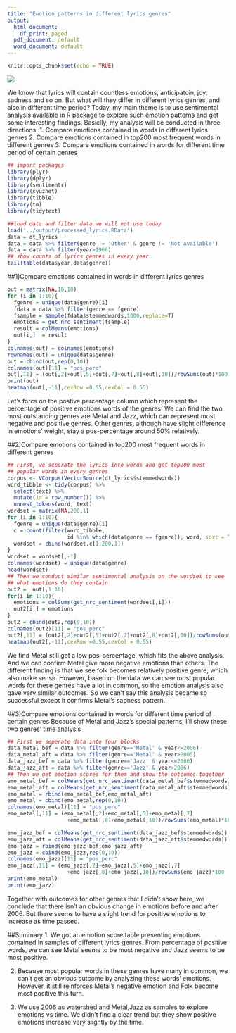 ---
title: "Emotion patterns in different lyrics genres"
output:
  html_document:
    df_print: paged
  pdf_document: default
  word_document: default
---

```{r setup, include=FALSE}
knitr::opts_chunk$set(echo = TRUE)
```

![](D:/g/C\5243\fall2019-proj1--feichigu-master\figs/emotion.png)

\newline
\newline
\newline

We know that lyrics will contain countless emotions, anticipatoin, joy, sadness and so on. But what will they differ in different lyrics genres, and also in different time period? Today, my main theme is to use sentimental analysis available in R package to explore such emotion patterns and get some interesting findings. 
Basiclly, my analysis will be conducted in three directions:
1. Compare emotions contained in words in different lyrics genres
2. Compare emotions contained in top200 most frequent words in different genres
3. Compare emotions contained in words for different time period of certain genres

```{r,warning=FALSE,message=FALSE}
## import packages
library(plyr)
library(dplyr)
library(sentimentr)
library(syuzhet)
library(tibble)
library(tm)
library(tidytext)

##load data and filter data we will not use today
load('../output/processed_lyrics.RData') 
data = dt_lyrics
data = data %>% filter(genre != 'Other' & genre != 'Not Available')
data = data %>% filter(year>1968)
## show counts of lyrics genres in every year
tail(table(data$year,data$genre))
```

##1)Compare emotions contained in words in different lyrics genres
```{r}
out = matrix(NA,10,10)
for (i in 1:10){
  fgenre = unique(data$genre)[i]
  fdata = data %>% filter(genre == fgenre)
  fsample = sample(fdata$stemmedwords,1000,replace=T)
  emotions = get_nrc_sentiment(fsample)
  result = colMeans(emotions)
  out[i,]  = result
}
colnames(out) = colnames(emotions)
rownames(out) = unique(data$genre)
out = cbind(out,rep(0,10))
colnames(out)[11] = "pos_perc"
out[,11] = (out[,2]+out[,5]+out[,7]+out[,8]+out[,10])/rowSums(out)*100
print(out)
heatmap(out[,-11],cexRow =0.55,cexCol = 0.55)
```

  Let's forcs on the postive percentage column which represent the percentage of positive emotions words of the genres. We can find the two most outstanding genres are Metal and Jazz, which can represent most negative and positive genres. Other genres, although have slight difference in emotions' weight, stay a pos-percentage around 50% relatively. 

##2)Compare emotions contained in top200 most frequent words in different genres
```{r,warning=F,message=F}
## First, we seperate the lyrics into words and get top200 most 
## popular words in every genres
corpus <- VCorpus(VectorSource(dt_lyrics$stemmedwords))
word_tibble <- tidy(corpus) %>%
  select(text) %>%
  mutate(id = row_number()) %>%
  unnest_tokens(word, text)
wordset = matrix(NA,200,1)
for (i in 1:10){
  fgenre = unique(data$genre)[i]
  c = count(filter(word_tibble, 
                   id %in% which(data$genre == fgenre)), word, sort = TRUE)
  wordset = cbind(wordset,c[1:200,1])
}
wordset = wordset[,-1]
colnames(wordset) = unique(data$genre)
head(wordset)
## Then we conduct similar sentimental analysis on the wordset to see
## what emotions do they contain
out2 =  out[,1:10]
for(i in 1:10){
  emotions = colSums(get_nrc_sentiment(wordset[,i]))
  out2[i,] = emotions
}
out2 = cbind(out2,rep(0,10))
colnames(out2)[11] = "pos_perc"
out2[,11] = (out2[,2]+out2[,5]+out2[,7]+out2[,8]+out2[,10])/rowSums(out2)*100
heatmap(out2[,-11],cexRow =0.55,cexCol = 0.55)
```
  
  We find Metal still get a low pos-percentage, which fits the above analysis. And we can confirm Metal give more negative emotions than others. 
The different finding is that we see folk becomes relatively positive genre, which also make sense. 
However, based on the data we can see most popular words for these genres have a lot in common, so the emotion analysis also gave very similar outcomes. So we can't say this analysis became so successful except it confirms Metal's sadness pattern. 

##3)Compare emotions contained in words for different time period of certain genres
Because of Metal and Jazz's special patterns, I'll show these two genres' time analysis
```{r,warning=FALSE}
## First we seperate data into four blocks
data_metal_bef = data %>% filter(genre=='Metal' & year<=2006)
data_metal_aft = data %>% filter(genre=='Metal' & year>2005)
data_jazz_bef = data %>% filter(genre=='Jazz' & year<=2006)
data_jazz_aft = data %>% filter(genre=='Jazz' & year>2006)
## Then we get emotion scores for them and show the outcomes together
emo_metal_bef = colMeans(get_nrc_sentiment(data_metal_bef$stemmedwords))
emo_metal_aft = colMeans(get_nrc_sentiment(data_metal_aft$stemmedwords))
emo_metal = rbind(emo_metal_bef,emo_metal_aft)
emo_metal = cbind(emo_metal,rep(0,10))
colnames(emo_metal)[11] = "pos_perc"
emo_metal[,11] = (emo_metal[,2]+emo_metal[,5]+emo_metal[,7]
                   +emo_metal[,8]+emo_metal[,10])/rowSums(emo_metal)*100

emo_jazz_bef = colMeans(get_nrc_sentiment(data_jazz_bef$stemmedwords))
emo_jazz_aft = colMeans(get_nrc_sentiment(data_jazz_aft$stemmedwords))
emo_jazz = rbind(emo_jazz_bef,emo_jazz_aft)
emo_jazz = cbind(emo_jazz,rep(0,10))
colnames(emo_jazz)[11] = "pos_perc"
emo_jazz[,11] = (emo_jazz[,2]+emo_jazz[,5]+emo_jazz[,7]
                   +emo_jazz[,8]+emo_jazz[,10])/rowSums(emo_jazz)*100
print(emo_metal)
print(emo_jazz)
```
Together with outcomes for other genres that I didn't show here, we conclude that there isn't an obvious change in emotions before and after 2006. But there seems to have a slight trend for positive emotions to increase as time passed. 


##Summary
  1. We got an emotion score table presenting emotions contained in samples of different lyrics genres. From percentage of positive words, we can see Metal seems to be most negative and Jazz seems to be most positive.

  2. Because most popular words in these genres have many in common, we can't get an obvious outcome by analyzing these words' emotions. However, it still reinforces Metal's negative emotion and Folk become most positive this turn.

  3. We use 2006 as watershed and Metal,Jazz as samples to explore emotions vs time. We didn't find a clear trend but they show positive emotions increase very slightly by the time.





